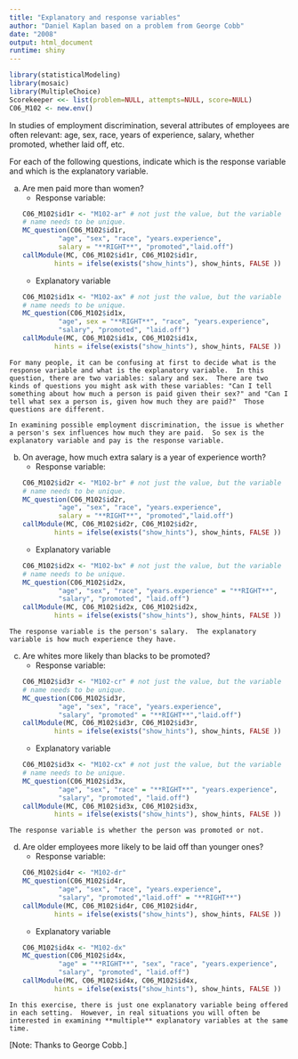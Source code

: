 ```yaml
---
title: "Explanatory and response variables"
author: "Daniel Kaplan based on a problem from George Cobb"
date: "2008"
output: html_document
runtime: shiny
---
```


```r
library(statisticalModeling)
library(mosaic)
library(MultipleChoice)
Scorekeeper <<- list(problem=NULL, attempts=NULL, score=NULL)
C06_M102 <- new.env()
```

In studies of employment discrimination, several attributes of employees are often relevant: age, sex, race, years of experience, salary, whether promoted, whether laid off, etc. 


For each of the following questions, indicate which is the response variable and which is the explanatory variable.

a. Are men paid more than women? 
    - Response variable:
```r
C06_M102$id1r <- "M102-ar" # not just the value, but the variable
# name needs to be unique.
MC_question(C06_M102$id1r, 
            "age", "sex", "race", "years.experience",
            salary = "**RIGHT**", "promoted","laid.off")
callModule(MC, C06_M102$id1r, C06_M102$id1r,
           hints = ifelse(exists("show_hints"), show_hints, FALSE ))
```
    - Explanatory variable
```r
C06_M102$id1x <- "M102-ax" # not just the value, but the variable
# name needs to be unique.
MC_question(C06_M102$id1x, 
            "age", sex = "**RIGHT**", "race", "years.experience",
            "salary", "promoted", "laid.off")
callModule(MC, C06_M102$id1x, C06_M102$id1x,
           hints = ifelse(exists("show_hints"), show_hints, FALSE ))
```

```asis
For many people, it can be confusing at first to decide what is the response variable and what is the explanatory variable.  In this question, there are two variables: salary and sex.  There are two kinds of questions you might ask with these variables: "Can I tell something about how much a person is paid given their sex?" and "Can I tell what sex a person is, given how much they are paid?"  Those questions are different.  

In examining possible employment discrimination, the issue is whether a person's sex influences how much they are paid.  So sex is the explanatory variable and pay is the response variable.
```

b. On average, how much extra salary is a year of experience worth? 
    - Response variable:
```r
C06_M102$id2r <- "M102-br" # not just the value, but the variable
# name needs to be unique.
MC_question(C06_M102$id2r, 
            "age", "sex", "race", "years.experience",
            salary = "**RIGHT**", "promoted","laid.off")
callModule(MC, C06_M102$id2r, C06_M102$id2r,
           hints = ifelse(exists("show_hints"), show_hints, FALSE ))
```
    - Explanatory variable
```r
C06_M102$id2x <- "M102-bx" # not just the value, but the variable
# name needs to be unique.
MC_question(C06_M102$id2x, 
            "age", "sex", "race", "years.experience" = "**RIGHT**",
            "salary", "promoted", "laid.off")
callModule(MC, C06_M102$id2x, C06_M102$id2x,
           hints = ifelse(exists("show_hints"), show_hints, FALSE ))
```

```asis
The response variable is the person's salary.  The explanatory
variable is how much experience they have.
```

c. Are whites more likely than blacks to be promoted? 
    - Response variable:
```r
C06_M102$id3r <- "M102-cr" # not just the value, but the variable
# name needs to be unique.
MC_question(C06_M102$id3r, 
            "age", "sex", "race", "years.experience",
            "salary", "promoted" = "**RIGHT**","laid.off")
callModule(MC, C06_M102$id3r, C06_M102$id3r,
           hints = ifelse(exists("show_hints"), show_hints, FALSE ))
```
    - Explanatory variable
```r
C06_M102$id3x <- "M102-cx" # not just the value, but the variable
# name needs to be unique.
MC_question(C06_M102$id3x, 
            "age", "sex", "race" = "**RIGHT**", "years.experience",
            "salary", "promoted", "laid.off")
callModule(MC, C06_M102$id3x, C06_M102$id3x,
           hints = ifelse(exists("show_hints"), show_hints, FALSE ))
```

```asis
The response variable is whether the person was promoted or not.
```

d. Are older employees more likely to be laid off than younger ones?  
    - Response variable:
```r
C06_M102$id4r <- "M102-dr" 
MC_question(C06_M102$id4r, 
            "age", "sex", "race", "years.experience",
            "salary", "promoted","laid.off" = "**RIGHT**")
callModule(MC, C06_M102$id4r, C06_M102$id4r,
           hints = ifelse(exists("show_hints"), show_hints, FALSE ))
```
    - Explanatory variable
```r
C06_M102$id4x <- "M102-dx" 
MC_question(C06_M102$id4x, 
            "age" = "**RIGHT**", "sex", "race", "years.experience",
            "salary", "promoted", "laid.off")
callModule(MC, C06_M102$id4x, C06_M102$id4x,
           hints = ifelse(exists("show_hints"), show_hints, FALSE ))
```

```asis
In this exercise, there is just one explanatory variable being offered in each setting.  However, in real situations you will often be interested in examining **multiple** explanatory variables at the same time.  
```


[Note: Thanks to George Cobb.]
